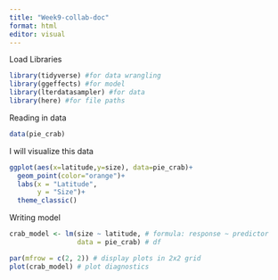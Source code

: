 ```yaml
---
title: "Week9-collab-doc"
format: html
editor: visual
---
```


Load Libraries

```r
library(tidyverse) #for data wrangling
library(ggeffects) #for model
library(lterdatasampler) #for data
library(here) #for file paths 
```

Reading in data 

```r

data(pie_crab)

```

I will visualize this data

```r
ggplot(aes(x=latitude,y=size), data=pie_crab)+
  geom_point(color="orange")+
  labs(x = "Latitude",
       y = "Size")+
  theme_classic()
```

Writing model
```r

crab_model <- lm(size ~ latitude, # formula: response ~ predictor
                 data = pie_crab) # df

par(mfrow = c(2, 2)) # display plots in 2x2 grid 
plot(crab_model) # plot diagnostics 

```

